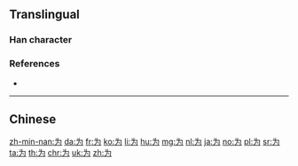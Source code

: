 {{also|為|爲}}<!-- may be replaced by zh-forms -->
==Translingual==
{{stroke order|type=animate}}
{{Han simplified forms|為|為|为}}

===Han character===
{{Han char|rn=3|rad=丶|as=03|sn=4|four=34027|canj=IKSI}}

===References===
* {{Han ref|kx=0080.191|hdz=10044.020|uh=4E3A|ud=20026}}

----

==Chinese==
{{zh-see|為}}

[[zh-min-nan:为]]
[[da:为]]
[[fr:为]]
[[ko:为]]
[[li:为]]
[[hu:为]]
[[mg:为]]
[[nl:为]]
[[ja:为]]
[[no:为]]
[[pl:为]]
[[sr:为]]
[[ta:为]]
[[th:为]]
[[chr:为]]
[[uk:为]]
[[zh:为]]